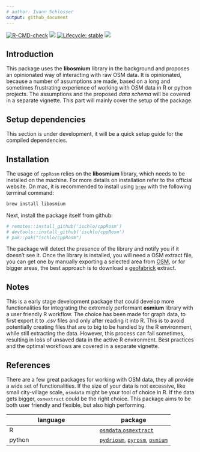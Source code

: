 ```yaml
---
# author: Ivann Schlosser
output: github_document
---
```


<!-- badges: start -->
[![R-CMD-check](https://github.com/ischlo/cppRosm/actions/workflows/R-CMD-check.yaml/badge.svg)](https://github.com/ischlo/cppRosm/actions/workflows/R-CMD-check.yaml)
![](https://github.com/ischlo/cppSim/actions/workflows/rhub.yaml/badge.svg)
[![Lifecycle: stable](https://img.shields.io/badge/lifecycle-stable-brightgreen.svg)](https://lifecycle.r-lib.org/articles/stages.html#stable)
![](https://github.com/ischlo/cppRosm/actions/workflows/pkgdown.yaml/badge.svg)

<!-- badges: end -->

## Introduction

This package uses the **libosmium** library in the background and proposes an opinionated way of interacting with raw OSM data. It is opinionated, because a number of assumptions are made, based on a long and sometimes frustrating experience of working with OSM data in R or python projects. The assumptions and the proposed *data schema* will be covered in a separate vignette. This part will mainly cover the setup of the package. 

## Setup dependencies

This section is under development, it will be a quick setup guide for the compiled dependencies.
<!-- While ultimately, this package is easy to use, there are some steps to do in order to set up the dependencies that rely on compiled code. This section covers the minimum setup that should get you going on Mac.  -->


<!-- First, we need to verify that the `C++` compilers are installed and up to date. Start by opening a terminal and typing the following command:  -->

<!-- ``` bash  -->
<!-- which g++-13 -->
<!-- ``` -->
<!-- if this results in an error, then consider installing the package `gcc` from *homebrew*. Once installed, open a new terminal an try again. This time, a path should appear, something like `/opt/homebrew/bin/g++-13`. -->

## Installation

The usage of `cppRosm` relies on the **libosmium** library, which needs to be installed on the machine. For more details on installation refer to the official website. On mac, it is recommended to install using [`brew`](https://brew.sh) with the following terminal command: 

``` bash
brew install libosmium
```

Next, install the package itself from github:

``` r
# remotes::install_github('ischlo/cppRosm')
# devtools::install_github('ischlo/cppRosm')
# pak::pak("ischlo/cppRosm")

```

The package will detect the presence of the library and notify you if it doesn't see it.
Once the library is installed, you will need a OSM extract file, you can get one by manually exporting a selected area from [OSM](openstreetmap.org), or for bigger areas, the best approach is to download a [geofabrick](https://download.geofabrik.de) extract.

## Notes

This is a early stage development package that could develop more functionalities for integrating the extremely performant **osmium** library with a user friendly R workflow. The choice has been made for graph data, to first export it to *.csv* files and only after reading it into R. This is to avoid potentially creating files that are to big to be handled by the R environment, while still extracting the data. However, this process can fail sometimes, resulting in loss of unsaved data in the active R environment. Best practices and the optimal workflows are covered in a separate vignette.

## References

There are a few great packages for working with OSM data, they all provide a wide set of functionalities. If the size of your data is not excessive, like small city-village scale, `osmdata` might be your tool of choice in R. If the data gets bigger, `osmextract` could be the right choice. This package aims to be both user friendly and flexible, but also high performing. 


| language  | package |
|-----------|---------|
| R | [`osmdata`](https://docs.ropensci.org/osmdata/),[`osmextract`](https://docs.ropensci.org/osmextract/) | 
| python | [`pydriosm`](https://pypi.org/project/pydriosm/), [`pyrosm`](https://pyrosm.readthedocs.io/en/latest/#), [`osmium`](https://pypi.org/project/osmium/)
